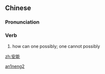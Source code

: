 ==Chinese==
{{zh-forms}}

===Pronunciation===
{{zh-pron
|m=ānnéng
|cat=v
}}

===Verb===
{{zh-verb}}

# {{lb|zh|archaic}} how can one possibly; one cannot possibly

[[Category:Mandarin archaic terms|an1neng2]]

[[zh:安能]]